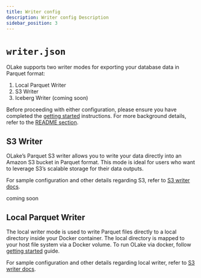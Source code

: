 ```yaml
---
title: Writer config
description: Writer config Description
sidebar_position: 3
---
```


# `writer.json`

OLake supports two writer modes for exporting your database data in Parquet format:

1. Local Parquet Writer
2. S3 Writer
3. Iceberg Writer (coming soon)

Before proceeding with either configuration, please ensure you have completed the [getting started](../category/getting-started) instructions. For more background details, refer to the [README section](https://github.com/datazip-inc/olake/blob/master/README.md).

<Tabs>
<TabItem value="s3-config" label="S3" default>

## S3 Writer 

OLake’s Parquet S3 writer allows you to write your data directly into an Amazon S3 bucket in Parquet format. This mode is ideal for users who want to leverage S3’s scalable storage for their data outputs.

<S3Config/>

<S3ConfigDetails/>

For sample configuration and other details regarding S3, refer to [S3 writer docs](../writers/s3).

</TabItem>

<TabItem value="iceberg-config" label="Iceberg" default>

coming soon

</TabItem>


<TabItem value="local-config" label="Local" default>

## Local Parquet Writer 

The local writer mode is used to write Parquet files directly to a local directory inside your Docker container. The local directory is mapped to your host file system via a Docker volume. To run OLake via docker, follow [getting started](../category/getting-started) guide.

<LocalParquetConfig/>

For sample configuration and other details regarding local writer, refer to [S3 writer docs](../writers/local).

</TabItem>
</Tabs>


